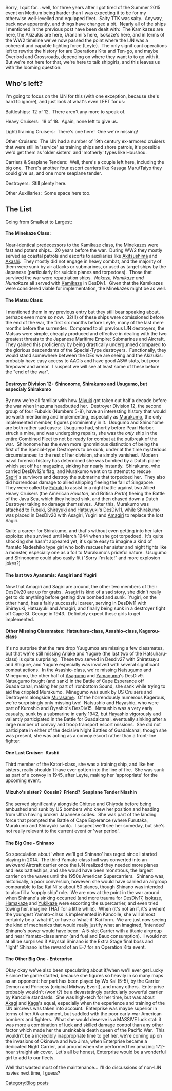 Sorry, I quit for... well, for three years after I got tired of the Summer 2015 event on Medium being harder than I was expecting it to be for my otherwise well-levelled and equipped fleet.  Salty TTK was salty.  Anyway, back now apparently, and things have changed a bit.  Nearly all of the ships I mentioned in the previous post have been dealt with:  The Kamikazes are here, the Akizukis are here, Uranami's here, Isokaze's here, and in terms of the WW2 timeline we've now passed the point where the IJN was a coherent and capable fighting force (Leyte).  The only significant operations left to rewrite the history for are Operations Kita and Ten-go, and maybe Overlord and Crossroads, depending on where they want to to go with it.  But we're not here for that, we're here to talk shipgirls, and this leaves us with the looming question:
==Who's left?==
I'm going to focus on the IJN for this (with one exception, because she's hard to ignore), and just look at what's even LEFT for us:

Battleships:  12 of 12.  There aren't any more to speak of.

Heavy Cruisers:  18 of 18.  Again, none left to give us.

Light/Training Cruisers:  There's one here!  One we're missing!

Other Cruisers:  The IJN had a number of 19th century ex-armored cruisers that were still in 'service' as training ships and shore patrols, it's possible we'd get them as 'older sisters' and 'motherly' types like Houshou.

Carriers & Seaplane Tenders:  Well, there's a couple left here, including the big one.  There's another four escort carriers like Kasuga Maru/Taiyo they could give us, and one more seaplane tender.

Destroyers:  Still plenty here.

Other Auxiliaries:  Some space here too.
==The List==
Going from Smallest to Largest:
====The Minekaze Class:====
Near-identical predecessors to the Kamikaze class, the Minekazes were fast and potent ships... 20 years before the war.  During WW2 they mostly served as coastal patrols and escorts to auxiliaries like [[Akitsushima]] and [[Akashi]].  They mostly did not engage in heavy combat, and the majority of them were sunk by air attacks or submarines, or used as target ships by the Japanese (particularly for suicide planes and torpedoes).  Those that survived the war were repatriation ships.  ''Nokaze, Namikaze and Numakaze'' all served with [[Kamikaze]] in DesDiv1.  Given that the Kamikazes were considered viable for implementation, the Minekazes might be as well.
====The Matsu Class:====
I mentioned them in my previous entry but they still bear speaking about, perhaps even more so now.  32(!!) of these ships were comissioned before the end of the war, the first six months before Leyte, many of the last mere months before the surrender.  Compared to all previous IJN destroyers, the Matsus were simple, cheaply produced and effective in dealing with the two greatest threats to the Japanese Maritime Empire: Submarines and Aircraft.  They gained this proficiency by being drastically undergunned compared to the glorious descendants of the Special-Type destroyers.  Functionally, they would stand somewhere between the DEs we are seeing and the Akizukis: probably have easy access to AACIs and have good ASW stats, but poor firepower and armor.  I suspect we will see at least some of these before the "end of the war".
====Destroyer Division 12:  Shinonome, Shirakumo and Usugumo, but especialy Shirakumo====
By now we're all familiar with how [[Miyuki]] got taken out half a decade before the war when Inazuma headbutted her.  Destroyer Division 12, the second group of four Fubukis (Numbers 5-8), have an interesting history that would be worth mentioning and implementing, especially as [[Murakumo]], the only implemented member, figures prominiently in it.  Usugumo and Shinonome are both rather sad cases:  Usugumo had, shortly before Pearl Harbor, struck a mine, and was undergoing repairs, she was the ''only'' ship in the entire Combined Fleet to not be ready for combat at the outbreak of the war.  Shinonome has the even more ignominious distinction of being the first of the Special-type Destroyers to be sunk, under at the time mysterious circumstances: to the rest of her division, she simply vanished.  Modern naval forensic history has determined she was bombed by a Dutch plane which set off her magazine, sinking her nearly instantly.  Shirakumo, who carried DesDiv12's flag, and Murakumo went on to attempt to rescue [[Sagiri]]'s survivors and destroy the submarine that torpedoed her.  They also did horrendous damage to allied shipping fleeing the fall of Singapore.  They were called by [[Fubuki]] to assist in a night battle against two Allied Heavy Cruisers (the American ''Houston'', and British ''Perth'') fleeing the Battle of the Java Sea, which they helped sink, and then chased down a Dutch Destroyer taking no damage themselves.  After this, Murakumo was attached to Fubuki, [[Shirayuki]] and [[Hatsuyuki]]'s DesDiv11, while Shirakumo was placed in DesDiv20 with Asagiri, Yugiri and [[Amagiri]] to replace the lost Sagiri.

Quite a career for Shirakumo, and that's without even getting into her later exploits: she survived until March 1944 when she got torpedoed.  It's quite shocking she hasn't appeared yet, it's quite easy to imagine a kind of Yamato Nadeshiko type girl who both rescues her sister and night fights like a monster, especially one as a foil to Murakumo's prideful nature.  Usugumo and Shinonome could also easily fit ("Sorry I'm late!" and more explosion jokes?)
====The last two Ayanamis: Asagiri and Yugiri====
Now that Amagiri and Sagiri are around, the other two members of their DesDiv20 are up for grabs.  Asagiri is kind of a sad story, she didn't really get to do anything before getting dive bombed and sunk.  Yugiri, on the other hand, has a fairly successful career, serving in DesDiv11 with Shirayuki, Hatsuyuki and Amagiri, and finally being sunk in a destroyer fight off Cape St. George in 1943.  Definitely expect these girls to get implemented.
====Other Missing Classmates:  Hatsuharu-class, Asashio-class, Kagerou-class====
It's no surprise that the rare drop Yuugumos are missing a few classmates, but that we're still missing Ariake and Yugure (the last two of the Hatsuharu-class) is quite surprising.  These two served in Desdiv27 with Shiratsuyu and Shigure, and Yugure especially was involved with several significant combat actions.  In the Asashio-class, we're missing Natsugumo and Minegumo, the other half of [[Asagumo]] and [[Yamagumo]]'s DesDiv9.  Natsugumo fought (and sank) in the Battle of Cape Esperance off Guadalcanal, making her part of Ironbottom Sound, she sank while trying to aid the crippled Murakumo.  Minegumo was sunk by US Cruisers and Destroyers alongside [[Murasame]].  Of the horrendously numerous Kagerous, we're surprisingly only missing two!  Natsushio and Hayashio, who were part of Kuroshio and Oyashio's DesDiv15.  Natsushio was a very early casualty, sunk by a submarine in early 1942, but Hayashio vigorously and valiantly participated in the Battle for Guadalcanal, eventually sinking after a large number of convoy and troop transport escort missions.  She did not participate in either of the decisive Night Battles of Guadalcanal, though she was present, she was acting as a convoy escort rather than a front-line fighter.
====One Last Cruiser:  Kashii====
Third member of the Katori-class, she was a training ship, and like her sisters, really shouldn't have ever gotten into the line of fire.  She was sunk as part of a convoy in 1945, after Leyte, making her 'appropriate' for the upcoming event.
====Mizuho's sister?  Cousin?  Friend?  Seaplane Tender Nisshin====
She served significantly alongside Chitose and Chiyoda before being ambushed and sunk by US bombers who knew her position and heading from Ultra having broken Japanese codes.  She was part of the landing force that prompted the Battle of Cape Esperance (where Furutaka, Murakumo and Shirayuki sank).  I suspect we'll see her someday, but she's not really relevant to the current event or 'war period'.
====The Big One - Shinano====
So speculation about 'when we'll get Shinano' has raged since I started playing in 2014.  The third Yamato-class hull was converted into an awkward Aircraft carrier once the IJN realized they needed more planes and less battleships, and she would have been monstrous, the largest carrier on the waves until the 1950s American Supercarriers.  Shinano was, historically, a poor conversion, however: she would have carried an airgroup comparable to [[Ise]] Kai Ni's: about 50 planes, though Shinano was intended to also fill a 'supply ship' role.  We are now at the point in the war around when Shinano's sinking occurred (and more trauma for DesDiv17, [[Isokaze]], [[Hamakaze]] and [[Yukikaze]] were escorting the supercarrier, and even tried towing her, imagine THAT for a little while).  When (it's not an if, it's a when) the youngest Yamato-class is implemented in Kancolle, she will almost certainly be a 'what-if', or have a 'what-if' Kai form.  We are just now seeing the kind of mechanics that would really justify what an imagined, 'intended' Shinano's power would have been:  A 5-slot Carrier with a titanic airgroup and near Yamato-class armor (and fuel and Baux consumption).  I would not at all be surprised if Abyssal Shinano is the Extra Stage final boss and "light" Shinano is the reward of an E-7 for an Operation Kita event.
====The Other Big One - Enterprise====
Okay okay we've also been speculating about if/when we'll ever get Lucky E since the game started, because she figures so heavily in so many maps as an opponent: her part has been played by Wo Kai (5-5), by the Carrier Demon and Princess (original Midway Event), and many others.  Enterprise probably wouldn't (won't?) be a devastatingly particularly powerful carrier by Kancolle standards.  She was high-tech for her time, but was about [[Akagi]] and [[Kaga]]'s equal, especially when the experience and training of the IJN aircrews was taken into account.  Enterprise was maybe superior in terms of her AA armament, but saddled with the poor early-war American bombers and fighters.  What she would deserve is a MASSIVE luck stat: it was more a combination of luck and skilled damage control than any other factor which made her the unsinkable death queen of the Pacific War.  This wouldn't be a incredibly inappropriate time to get her, we're coming up on the invasions of Okinawa and Iwo Jima, when Enterprise became a dedicated Night Carrier, and around when she performed her amazing 172-hour straight air cover.  Let's all be honest, Enterprise would be a wonderful girl to add to our fleets.




Well that wasted most of the maintenance... I'll do discussions of non-IJN navies next time, I guess?
[[Category:Blog posts]]